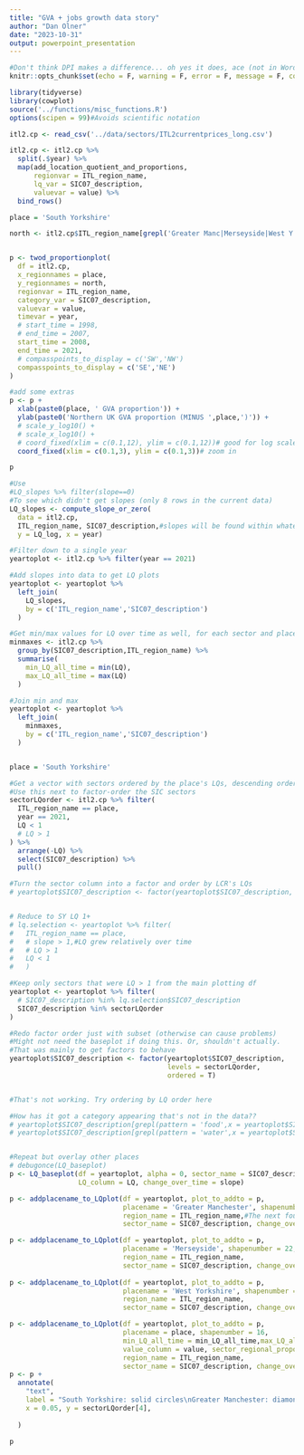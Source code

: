 ```yaml
---
title: "GVA + jobs growth data story"
author: "Dan Olner"
date: "2023-10-31"
output: powerpoint_presentation
---
```


```r
#Don't think DPI makes a difference... oh yes it does, ace (not in Word though?)
knitr::opts_chunk$set(echo = F, warning = F, error = F, message = F, comment=NA, fig.width = 17, fig.height = 9)

library(tidyverse)
library(cowplot)
source('../functions/misc_functions.R')
options(scipen = 99)#Avoids scientific notation
```

```r
itl2.cp <- read_csv('../data/sectors/ITL2currentprices_long.csv')

itl2.cp <- itl2.cp %>% 
  split(.$year) %>% 
  map(add_location_quotient_and_proportions, 
      regionvar = ITL_region_name,
      lq_var = SIC07_description,
      valuevar = value) %>% 
  bind_rows()

```



```r
place = 'South Yorkshire'

north <- itl2.cp$ITL_region_name[grepl('Greater Manc|Merseyside|West Y|Cumbria|Cheshire|Lancashire|East Y|North Y|Tees|Northumb|South Y', itl2.cp$ITL_region_name, ignore.case = T)] %>% unique


p <- twod_proportionplot(
  df = itl2.cp,
  x_regionnames = place, 
  y_regionnames = north,
  regionvar = ITL_region_name,
  category_var = SIC07_description, 
  valuevar = value, 
  timevar = year, 
  # start_time = 1998, 
  # end_time = 2007, 
  start_time = 2008,
  end_time = 2021,
  # compasspoints_to_display = c('SW','NW')
  compasspoints_to_display = c('SE','NE')
)

#add some extras
p <- p + 
  xlab(paste0(place, ' GVA proportion')) +
  ylab(paste0('Northern UK GVA proportion (MINUS ',place,')')) +
  # scale_y_log10() +
  # scale_x_log10() +
  # coord_fixed(xlim = c(0.1,12), ylim = c(0.1,12))# good for log scale
  coord_fixed(xlim = c(0.1,3), ylim = c(0.1,3))# zoom in

p
```




```r
#Use
#LQ_slopes %>% filter(slope==0)
#To see which didn't get slopes (only 8 rows in the current data)
LQ_slopes <- compute_slope_or_zero(
  data = itl2.cp, 
  ITL_region_name, SIC07_description,#slopes will be found within whatever grouping vars are added here
  y = LQ_log, x = year)

#Filter down to a single year
yeartoplot <- itl2.cp %>% filter(year == 2021)

#Add slopes into data to get LQ plots
yeartoplot <- yeartoplot %>% 
  left_join(
    LQ_slopes,
    by = c('ITL_region_name','SIC07_description')
  )

#Get min/max values for LQ over time as well, for each sector and place, to add as bars so range of sector is easy to see
minmaxes <- itl2.cp %>% 
  group_by(SIC07_description,ITL_region_name) %>% 
  summarise(
    min_LQ_all_time = min(LQ),
    max_LQ_all_time = max(LQ)
  )

#Join min and max
yeartoplot <- yeartoplot %>% 
  left_join(
    minmaxes,
    by = c('ITL_region_name','SIC07_description')
  )


place = 'South Yorkshire'

#Get a vector with sectors ordered by the place's LQs, descending order
#Use this next to factor-order the SIC sectors
sectorLQorder <- itl2.cp %>% filter(
  ITL_region_name == place,
  year == 2021,
  LQ < 1
  # LQ > 1
) %>% 
  arrange(-LQ) %>% 
  select(SIC07_description) %>% 
  pull()

#Turn the sector column into a factor and order by LCR's LQs
# yeartoplot$SIC07_description <- factor(yeartoplot$SIC07_description, levels = sectorLQorder, ordered = T)


# Reduce to SY LQ 1+
# lq.selection <- yeartoplot %>% filter(
#   ITL_region_name == place,
#   # slope > 1,#LQ grew relatively over time
#   # LQ > 1
#   LQ < 1
#   )

#Keep only sectors that were LQ > 1 from the main plotting df
yeartoplot <- yeartoplot %>% filter(
  # SIC07_description %in% lq.selection$SIC07_description
  SIC07_description %in% sectorLQorder
)

#Redo factor order just with subset (otherwise can cause problems)
#Might not need the baseplot if doing this. Or, shouldn't actually.
#That was mainly to get factors to behave
yeartoplot$SIC07_description <- factor(yeartoplot$SIC07_description,
                                       levels = sectorLQorder,
                                       ordered = T)


#That's not working. Try ordering by LQ order here

#How has it got a category appearing that's not in the data??
# yeartoplot$SIC07_description[grepl(pattern = 'food',x = yeartoplot$SIC07_description, ignore.case = T)]
# yeartoplot$SIC07_description[grepl(pattern = 'water',x = yeartoplot$SIC07_description, ignore.case = T)]


#Repeat but overlay other places
# debugonce(LQ_baseplot)
p <- LQ_baseplot(df = yeartoplot, alpha = 0, sector_name = SIC07_description, 
                 LQ_column = LQ, change_over_time = slope)

p <- addplacename_to_LQplot(df = yeartoplot, plot_to_addto = p, 
                            placename = 'Greater Manchester', shapenumber = 23,
                            region_name = ITL_region_name,#The next four, the function needs them all 
                            sector_name = SIC07_description, change_over_time = slope, LQ_column = LQ)

p <- addplacename_to_LQplot(df = yeartoplot, plot_to_addto = p, 
                            placename = 'Merseyside', shapenumber = 22,
                            region_name = ITL_region_name,
                            sector_name = SIC07_description, change_over_time = slope, LQ_column = LQ)
 
p <- addplacename_to_LQplot(df = yeartoplot, plot_to_addto = p,
                            placename = 'West Yorkshire', shapenumber = 21,
                            region_name = ITL_region_name,
                            sector_name = SIC07_description, change_over_time = slope, LQ_column = LQ)

p <- addplacename_to_LQplot(df = yeartoplot, plot_to_addto = p, 
                            placename = place, shapenumber = 16,
                            min_LQ_all_time = min_LQ_all_time,max_LQ_all_time = max_LQ_all_time,#Include minmax
                            value_column = value, sector_regional_proportion = sector_regional_proportion,#include numbers
                            region_name = ITL_region_name,
                            sector_name = SIC07_description, change_over_time = slope, LQ_column = LQ)
p <- p + 
  annotate(
    "text",
    label = "South Yorkshire: solid circles\nGreater Manchester: diamonds\nMerseyside: squares\nWest Yorkshire: empty circles",
    x = 0.05, y = sectorLQorder[4],
    
  )

p


```





